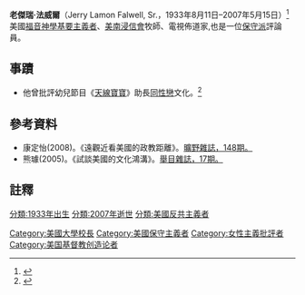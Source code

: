 {{Infobox person
| name        = 老傑瑞·法威爾
| image       = Jerry Falwell portrait.jpg
| imagesize = 245px
| caption     =
| birth_name = Jerry Lamon Falwell
| birth_date  = {{Birth date|mf=yes|1933|8|11}}
| birth_place = [[美國|美國]][[維吉尼亞州|維吉尼亞州]][[林奇堡_(維吉尼亞州)|林奇堡]]
| death_date  = {{death date and age|mf=yes|2007|5|15|1933|8|11}}
| death_place = 美國維吉尼亞州林奇堡
| occupation  = [[牧師|牧師]]、[[電視佈道家|電視佈道家]]、評論員
| religion    = [[美南浸信會|美南浸信會]]
| years_active = 1956年–2007年
| salary      =
| networth    =
| website     = [http://www.liberty.edu/index.cfm?PID=6921 Liberty University Bio]
}}
'''老傑瑞·法威爾'''（Jerry Lamon Falwell, Sr.，1933年8月11日–2007年5月15日）<ref name="times">{{cite news | url = http://www.foxnews.com/story/0,2933,272718,00.html | publisher = Associated Press via Fox News | date = May 16, 2007 | accessdate = August 25, 2007 | title = Jerry Falwell Told Followers He Was at Peace With Death | archive-url = https://web.archive.org/web/20070818020252/http://www.foxnews.com/story/0,2933,272718,00.html | archive-date = 2007-08-18 | dead-url = yes }}</ref> 美國[[福音神學|福音神學]][[原教旨主義|基要主義者]]、[[美南浸信會|美南浸信會]]牧師、電視佈道家,也是一位[[保守主義|保守派]]評論員。

== 事蹟 ==

* 他曾批評幼兒節目《[[天線寶寶|天線寶寶]]》助長[[同性戀|同性戀]]文化。<ref>{{Cite news|url=https://www.nytimes.com/1999/02/11/us/national-news-briefs-falwell-sees-gay-in-a-teletubby.html|title=National News Briefs; Falwell Sees 'Gay' In a Teletubby|last=France-Presse|first=Agence|accessdate=2018-11-01|language=en|archive-date=2020-11-11|archive-url=https://web.archive.org/web/20201111233155/http://www.nytimes.com/1999/02/11/us/national-news-briefs-falwell-sees-gay-in-a-teletubby.html|dead-url=no}}</ref>

==參考資料==
*康定怡(2008)。《遠觀近看美國的政教距離》。[http://www.cap.org.tw/W/w-148-3.htm 曠野雜誌，148期。] {{Wayback|url=http://www.cap.org.tw/W/w-148-3.htm |date=20190924072254 }}
*熊璩(2005)。《試談美國的文化鴻溝》。[http://www.oc.org/big5_txt/bh0017/culturaldivideinamerica-chrishsiung.htm 舉目雜誌，17期。] {{Wayback|url=http://www.oc.org/big5_txt/bh0017/culturaldivideinamerica-chrishsiung.htm |date=20160314045147 }}


==註釋==
{{Reflist}}

[[分類:1933年出生|分類:1933年出生]]
[[分類:2007年逝世|分類:2007年逝世]]
[[分類:美國反共主義者|分類:美國反共主義者]]
[[Category:美國大學校長|Category:美國大學校長]]

[[Category:美國保守主義者|Category:美國保守主義者]]
[[Category:女性主義批評者|Category:女性主義批評者]]
[[Category:美国基督教创造论者|Category:美国基督教创造论者]]
{{Authority control}}